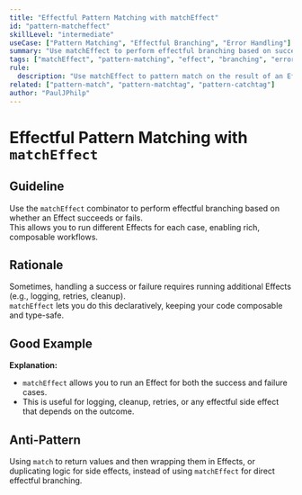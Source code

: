 ```yaml
---
title: "Effectful Pattern Matching with matchEffect"
id: "pattern-matcheffect"
skillLevel: "intermediate"
useCase: ["Pattern Matching", "Effectful Branching", "Error Handling"]
summary: "Use matchEffect to perform effectful branching based on success or failure, enabling rich workflows in the Effect world."
tags: ["matchEffect", "pattern-matching", "effect", "branching", "error-handling"]
rule:
  description: "Use matchEffect to pattern match on the result of an Effect, running effectful logic for both success and failure cases."
related: ["pattern-match", "pattern-matchtag", "pattern-catchtag"]
author: "PaulJPhilp"
---
```


# Effectful Pattern Matching with `matchEffect`

## Guideline

Use the `matchEffect` combinator to perform effectful branching based on whether an Effect succeeds or fails.  
This allows you to run different Effects for each case, enabling rich, composable workflows.

## Rationale

Sometimes, handling a success or failure requires running additional Effects (e.g., logging, retries, cleanup).  
`matchEffect` lets you do this declaratively, keeping your code composable and type-safe.

## Good Example

<Example path="./src/pattern-matcheffect.ts" />

**Explanation:**  
- `matchEffect` allows you to run an Effect for both the success and failure cases.
- This is useful for logging, cleanup, retries, or any effectful side effect that depends on the outcome.

## Anti-Pattern

Using `match` to return values and then wrapping them in Effects, or duplicating logic for side effects, instead of using `matchEffect` for direct effectful branching.
